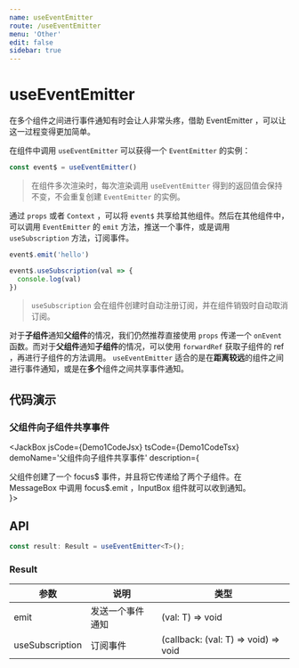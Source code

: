 ```yaml
---
name: useEventEmitter
route: /useEventEmitter
menu: 'Other'
edit: false
sidebar: true
---
```



# useEventEmitter

在多个组件之间进行事件通知有时会让人非常头疼，借助 EventEmitter ，可以让这一过程变得更加简单。

在组件中调用 `useEventEmitter` 可以获得一个 `EventEmitter` 的实例：

```js
const event$ = useEventEmitter()
```

> 在组件多次渲染时，每次渲染调用 `useEventEmitter` 得到的返回值会保持不变，不会重复创建 `EventEmitter` 的实例。

通过 `props` 或者 `Context` ，可以将 `event$` 共享给其他组件。然后在其他组件中，可以调用 `EventEmitter` 的 `emit` 方法，推送一个事件，或是调用 `useSubscription` 方法，订阅事件。

```js
event$.emit('hello')
```

```js
event$.useSubscription(val => {
  console.log(val)
})
```

> `useSubscription` 会在组件创建时自动注册订阅，并在组件销毁时自动取消订阅。

对于**子组件**通知**父组件**的情况，我们仍然推荐直接使用 `props` 传递一个 `onEvent` 函数。而对于**父组件**通知**子组件**的情况，可以使用 `forwardRef` 获取子组件的 ref ，再进行子组件的方法调用。 `useEventEmitter` 适合的是在**距离较远**的组件之间进行事件通知，或是在**多个**组件之间共享事件通知。

## 代码演示

### 父组件向子组件共享事件

<JackBox jsCode={Demo1CodeJsx} tsCode={Demo1CodeTsx} demoName='父组件向子组件共享事件' description={
  <div>
    父组件创建了一个 focus$ 事件，并且将它传递给了两个子组件。在 MessageBox 中调用 focus$.emit ，InputBox 组件就可以收到通知。
  </div>
}>
  <Demo1 />
</JackBox>

## API

```typescript
const result: Result = useEventEmitter<T>();
```

### Result

| 参数            | 说明             | 类型                                 |
|-----------------|------------------|--------------------------------------|
| emit            | 发送一个事件通知 | (val: T) => void                     |
| useSubscription | 订阅事件         | (callback: (val: T) => void) => void |
